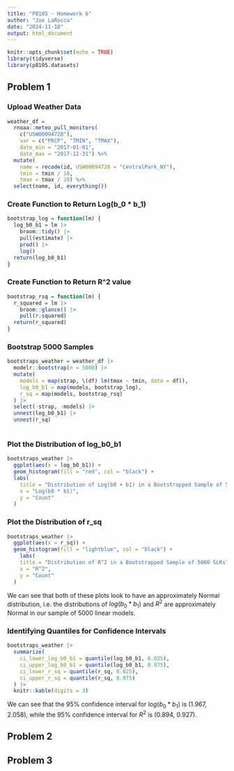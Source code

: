```yaml
---
title: "P8105 - Homework 6"
author: "Joe LaRocca"
date: "2024-11-18"
output: html_document
---
```


```r
knitr::opts_chunk$set(echo = TRUE)
library(tidyverse)
library(p8105.datasets)

```

## Problem 1

### Upload Weather Data

```r

weather_df = 
  rnoaa::meteo_pull_monitors(
    c("USW00094728"),
    var = c("PRCP", "TMIN", "TMAX"), 
    date_min = "2017-01-01",
    date_max = "2017-12-31") %>%
  mutate(
    name = recode(id, USW00094728 = "CentralPark_NY"),
    tmin = tmin / 10,
    tmax = tmax / 10) %>%
  select(name, id, everything())

```

### Create Function to Return Log(b_0 * b_1)

```r

bootstrap_log = function(lm) {
  log_b0_b1 = lm |>
    broom::tidy() |>
    pull(estimate) |>
    prod() |>
    log()
  return(log_b0_b1)
}

```

### Create Function to Return R^2 value

```r

bootstrap_rsq = function(lm) {
  r_squared = lm |>
    broom::glance() |>
    pull(r.squared)
  return(r_squared)
}

```

### Bootstrap 5000 Samples

```r

bootstraps_weather = weather_df |>
  modelr::bootstrap(n = 5000) |>
  mutate(
    models = map(strap, \(df) lm(tmax ~ tmin, data = df)),
    log_b0_b1 = map(models, bootstrap_log),
    r_sq = map(models, bootstrap_rsq)
  ) |>
  select(-strap, -models) |>
  unnest(log_b0_b1) |>
  unnest(r_sq)
  
```

### Plot the Distribution of log_b0_b1

```r

bootstraps_weather |>
  ggplot(aes(x = log_b0_b1)) + 
  geom_histogram(fill = "red", col = "black") + 
  labs(
    title = "Distribution of Log(b0 + b1) in a Bootstrapped Sample of 5000 SLRs",
    x = "Log(b0 * b1)",
    y = "Count"
  )

```

### Plot the Distribution of r_sq

```r

bootstraps_weather |>
  ggplot(aes(x = r_sq)) + 
  geom_histogram(fill = "lightblue", col = "black") + 
    labs(
    title = "Distribution of R^2 in a Bootstrapped Sample of 5000 SLRs",
    x = "R^2",
    y = "Count"
  )

```

We can see that both of these plots look to have an approximately Normal distribution, i.e. the distributions of $log(b_0 * b_1)$ and $R^2$ are approximately Normal in our sample of 5000 linear models.

### Identifying Quantiles for Confidence Intervals

```r

bootstraps_weather |>
  summarize(
    ci_lower_log_b0_b1 = quantile(log_b0_b1, 0.025),
    ci_upper_log_b0_b1 = quantile(log_b0_b1, 0.975),
    ci_lower_r_sq = quantile(r_sq, 0.025),
    ci_upper_r_sq = quantile(r_sq, 0.975)
  ) |>
  knitr::kable(digits = 3)

```

We can see that the 95\% confidence interval for $log(b_0 * b_1)$ is (1.967, 2.058), while the 95\% confidence interval for $R^2$ is (0.894, 0.927).

## Problem 2



## Problem 3

